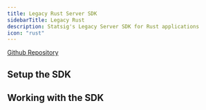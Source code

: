 ```yaml
---
title: Legacy Rust Server SDK
sidebarTitle: Legacy Rust
description: Statsig's Legacy Server SDK for Rust applications
icon: "rust"
---
```




[Github Repository](https://github.com/statsig-io/rust-sdk)

## Setup the SDK

<Steps>
<Step title="Install the SDK">
<installation/>
</Step>
<Step title="Initialize the SDK">
<InitializationWarning/>
<initialization/>
<InitializationFooter/>
</Step>
</Steps>

## Working with the SDK

<CheckGateIntro/>
<checkGate/>

<GetDynamicConfigIntro/>
<getDynamicConfig/>

<GetExperimentIntro/>
<getExperiment/>

<LogEventIntro/>
<logEvent/>
<LogEventFooter/>

<StatsigUserIntro/>
<PrivateAttributesIntro/>

<ShutdownIntro/>
<shutdown/>


